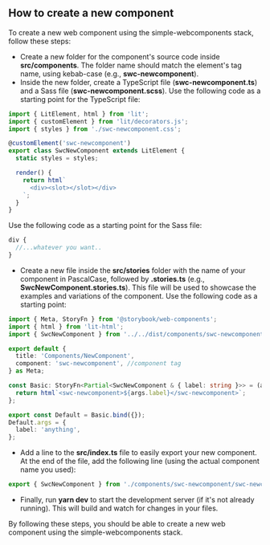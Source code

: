 
<Meta title="Guides/How to create a new component" />

## **How to create a new component**

To create a new web component using the simple-webcomponents stack, follow these steps:

*   Create a new folder for the component's source code inside **src/components**. The folder name should match the element's tag name, using kebab-case (e.g., **swc-newcomponent**).
*   Inside the new folder, create a TypeScript file (**swc-newcomponent.ts**) and a Sass file (**swc-newcomponent.scss**). Use the following code as a starting point for the TypeScript file:

```typescript
import { LitElement, html } from 'lit';
import { customElement } from 'lit/decorators.js';
import { styles } from './swc-newcomponent.css';

@customElement('swc-newcomponent')
export class SwcNewComponent extends LitElement {
  static styles = styles;

  render() {
    return html`
      <div><slot></slot></div>
    `;
  }
}
```

Use the following code as a starting point for the Sass file:

```scss
div {
  //...whatever you want..
}
```

*   Create a new file inside the **src/stories** folder with the name of your component in PascalCase, followed by **.stories.ts** (e.g., **SwcNewComponent.stories.ts**). This file will be used to showcase the examples and variations of the component. Use the following code as a starting point:

```typescript
import { Meta, StoryFn } from '@storybook/web-components';
import { html } from 'lit-html';
import { SwcNewComponent } from '../../dist/components/swc-newcomponent/swc-newcomponent';

export default {
  title: 'Components/NewComponent',
  component: 'swc-newcomponent', //component tag
} as Meta;

const Basic: StoryFn<Partial<SwcNewComponent & { label: string }>> = (args) => {
  return html`<swc-newcomponent>${args.label}</swc-newcomponent>`;
};

export const Default = Basic.bind({});
Default.args = {
  label: 'anything',
};
```

*   Add a line to the **src/index.ts** file to easily export your new component. At the end of the file, add the following line (using the actual component name you used):

```typescript
export { SwcNewComponent } from './components/swc-newcomponent/swc-newcomponent';
```

*   Finally, run **yarn dev** to start the development server (if it's not already running). This will build and watch for changes in your files.

By following these steps, you should be able to create a new web component using the simple-webcomponents stack.
